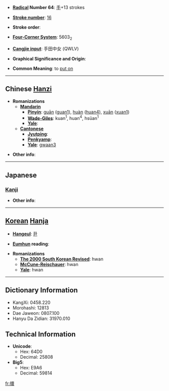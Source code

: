 * '''[[Wiktionary:Chinese radical index| Radical]] Number 64''': [[Wiktionary:Chinese radical index 手|手]]+13 strokes

* '''[[Wiktionary:Chinese total strokes index|Stroke number]]''': [[Wiktionary:Chinese total strokes index 16|16]]

* '''Stroke order''': 

* '''[[Wiktionary:Chinese four corner index|Four-Corner System]]''': 5603<sub>2</sub>

* '''[[Wiktionary:Chinese Cangjie index|Cangjie input]]''': 手田中女 (QWLV)

* '''Graphical Significance and Origin''': 

* '''Common Meaning''': to [[put on]]

----

== Chinese [[Hanzi]] ==

* '''Romanizations'''
** '''[[Mandarin]]'''
*** '''[[Pinyin]]''': [[guān]] ([[guan1]]), [[huàn]] ([[huan4]]), [[xuān]] ([[xuan1]])
*** '''[[Wade-Giles]]''': kuan<sup>1</sup>, huan<sup>4</sup>, hsüan<sup>1</sup>
*** '''[[Yale]]''': 
** '''[[Cantonese]]'''
*** '''[[Jyutping]]''':
*** '''[[Penkyamp]]''': 
*** '''[[Yale]]''': [[gwaan3]]

* '''Other info''': 

----

==Japanese==

===[[Kanji]]===
{{kanji|on readings=[[かん]] (kan), [[げん]] (gen), [[けん]] (ken), [[せん]] (sen)
|kun readings=[[つらぬく]] (tsuranuku)
}}

* '''Other info''':  

----

== [[Korean]] [[Hanja]] ==

* '''[[Hangeul]]''': [[환]]

* '''[[Eumhun]] reading''': 

* '''Romanizations'''
** '''[[The 2000 South Korean Revised Romanization|The 2000 South Korean Revised]]''': hwan
** '''[[McCune-Reischauer]]''': hwan
** '''[[Yale]]''': hwan

----

== Dictionary Information ==

* KangXi: 0458.220
* Morohashi: 12813
* Dae Jaweon: 0807.100
* Hanyu Da Zidian: 31970.010

== Technical Information ==

* '''Unicode''':
** Hex: 64D0
** Decimal: 25808
* '''Big5''':
** Hex: E9A6
** Decimal: 59814

[[fr:擐]]